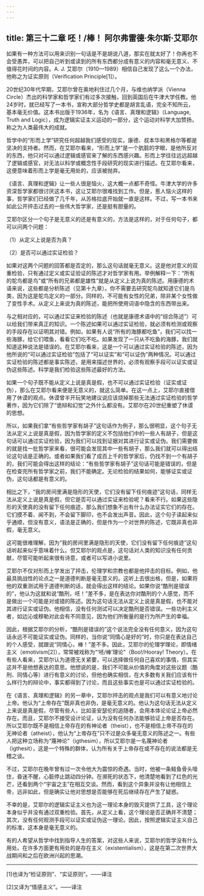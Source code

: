 ```yaml
---
---
---
```

title: 第三十二章 呸！/棒！ 阿尔弗雷德·朱尔斯·艾耶尔
---




如果有一种方法可以用来识别一句话是不是胡说八道，那实在就太好了！你再也不会受愚弄，可以把自己听到或读到的所有东西都分成有意义的内容和毫无意义、不值得花时间的内容。A. J. 艾耶尔（1910—1989）相信自己发现了这么一个办法，他称之为证实原则（Verification Principle[1]）。

20世纪30年代早期，艾耶尔曾在奥地利住过几个月，与维也纳学派（Vienna Circle）杰出的科学家和哲学家们有过多次接触，回到英国后在牛津大学任教。他24岁时，就已经写了一本书，宣称大部分哲学史都是胡言乱语，完全不知所云，基本毫无价值。这本书出版于1936年，名为《语言、真理和逻辑》（Language, Truth and Logic），成为逻辑实证主义运动的一部分，这个运动对科学大加赞扬，称之为人类最伟大的成就。

哲学中的“形而上学”研究任何超越我们感受的现实，康德、叔本华和黑格尔等都是坚决的支持者。然而，在艾耶尔看来，“形而上学”是一个肮脏的字眼，是他所反对的东西，他只对可以通过逻辑或感官来了解的东西感兴趣。形而上学往往远远超越了逻辑或感官，对无法以科学或概念性手段研究的现实进行描述。在艾耶尔看来，这便意味着形而上学是毫无用处的，应该被抛弃。

《语言、真理和逻辑》让一些人很是恼火，这大概一点都不奇怪。牛津大学的许多资深哲学家都很讨厌这本书，这让艾耶尔很难找到工作。但是，惹人恼火这样的事，哲学家们已经做了几千年，从苏格拉底开始就一直是这样。不过，写一本书来如此公开抨击过去的一些伟大哲学家，还是挺有胆量的。

艾耶尔区分一个句子是无意义的还是有意义的，方法是这样的，对于任何句子，都可以问两个问题：

（1）从定义上说是否为真？

（2）是否可以通过实证检验？

如果对这两个问题的回答都是否定的，那么这句话就毫无意义。这是他对意义的双重检验，只有通过定义或实证验证的陈述才对哲学家有用。举例解释一下：“所有的鸵鸟都是鸟”或“所有的兄弟都是雄性”就是从定义上说为真的陈述。用康德的术语来说，这些都是分析陈述（见第十九章）。你不需要去研究鸵鸟就知道它们是鸟类，因为这是鸵鸟定义的一部分。同样的，不可能有女性的兄弟，除非某个女性做了变性手术。从定义上来说为真的陈述，能把所使用词语中隐含的东西带出来。

与之相对应的，可以通过实证来检验的陈述（也就是康德术语中的“综合陈述”）可以给我们带来真正的知识。一个陈述如果可以通过实证检验，就必须有检测或观察的手段存在以证明其对错。例如，如果有人说“所有的海豚都吃鱼”，我们可以找一些海豚，给它们喂鱼，看看它们吃不吃。如果发现了一只从不吃鱼的海豚，我们就知道这种说法是错误的。在艾耶尔看来，这是一个可以通过实证检验的陈述，因为他所说的“可以通过实证检验”包括了“可以证实”和“可以证伪”两种情况。可以通过实证检验的陈述都是事实陈述，是用来描述世界的，必须有观察手段可以证实或证伪这些陈述。科学是我们检验这些陈述最好的方法。

如果一个句子既不能从定义上说是真是假，也不可以通过实证检验（证实或证伪），那么在艾耶尔看来便是无意义的，就这么简单。在这一点上，艾耶尔直接借用了休谟的观点。休谟曾半开玩笑地建议说应该烧掉那些无法通过实证检验的哲学著作，因为它们除了“诡辩和幻觉”之外什么都没有。艾耶尔在20世纪重塑了休谟的思想。

所以，如果我们拿“有些哲学家有胡子”这句话作为例子，那么很明显，这个句子无法从定义上说是真是假，因为哲学家的定义不包括他们中的一些人有胡子，但是这句话可以通过实证检验，因为我们可以找到证据对其进行证实或证伪。我们需要做的就是找一批哲学家来看，很可能会发现其中一些有胡子，那么我们就可以得出结论这句话是正确的。或者如果我们看了成百上千的哲学家后，仍找不到一个有胡子的，我们可能会得出这样的结论：“有些哲学家有胡子”这句话可能是错误的，但是在检查完所有哲学家之前，我们不能确定。无论检验的结果如何，能够证实或证伪，这句话都是有意义的。

相比之下，“我的房间里满是隐形的天使，它们没有留下任何痕迹”这句话，同样无法从定义上说是真是假，但它是否可以通过实证来检验呢？看来不行。如果这些隐形的天使真的没有留下任何痕迹，那么我们想象不出有什么办法证实它们的存在。它们摸不着、闻不到，不会留下脚印，也不会发出声音。因此，这个句子读起来似乎通顺，但没有意义，语法是正确的，但是作为一个对世界的陈述，它既非真也非假，毫无意义。

这可能很难理解，因为“我的房间里满是隐形的天使，它们没有留下任何痕迹”这句话听起来似乎意味着什么。但艾耶尔的观点是，这句话对人类的知识没有任何贡献，尽管可能听起来很有诗意，或者可以写进小说里。

艾耶尔不仅对形而上学发出了抨击，伦理学和宗教也都是他抨击的目标。例如，他最具挑战性的论点之一是道德判断是毫无意义的。这听上去很出格，但是，如果将他的双重测试用于道德判断的话，就会得出这样的结论。如果你说“酷刑是错误的”，他认为这就和说“酷刑，呸！”差不多，是在表达你对酷刑的个人感觉，而不是做出一个可能是对或错的陈述。因为这句话无法从定义上说是真是假，也不能对其进行证实或证伪。他相信，没有任何测试可以决定酷刑是否错误。一些功利主义者，如边沁或穆勒对此会有不同意见，因为他们所衡量的是行为所产生的幸福。

因此，根据艾耶尔的分析，“酷刑是错误的”这个说法完全没有任何意义，因为这句话永远不可能证实或证伪。同样的，当你说“同情心是好的”时，你只是在表达自己的个人感受，就跟说“同情心，棒！”差不多。因此，艾耶尔的伦理学理论，即情绪主义（emotivism[2]），常常被戏称为“‘呸/棒’理论”（Boo!/Hooray! Theory）。在有些人看来，艾耶尔认为道德无关紧要，可以选择做任何自己喜欢的事情，但其实这并不是他想表达的意思。他想说的是，我们不可能从价值的角度对这些议题（酷刑、同情心等）进行有意义的讨论，但他也确实相信，在大多数有关我们应该有什么样行为的辩论中，事实都得到了讨论，而且这些事实也是可以通过实证检验的。

在《语言、真理和逻辑》的另一章中，艾耶尔抨击的观点是我们可以有意义地讨论上帝。他认为“上帝存在”既非真也非伪，是毫无意义的。他认为这句话无法从定义上来说是真是假，尽管有些人，比如圣安瑟伦的追随者，会用本体论论证上帝必然存在。而且，艾耶尔不接受设计论证，认为没有任何办法能够验证上帝是否存在。所以艾耶尔既不是相信上帝存在的有神论者（theist），也不是相信上帝不存在的无神论者（atheist），他认为“上帝存在”只不过是众多毫无意义的陈述之一。有些人把这种立场称为“蔑神论”（igthesim），所以艾耶尔是一名蔑神论者（igthesit），这是一个特殊的群体，认为所有关于上帝存在或不存在的说法都是无稽之谈。

不过，艾耶尔在晚年曾有过一次令他大为震惊的奇遇。当时，他被一条鲑鱼骨头噎住，昏迷不醒，心脏停止跳动四分钟。在濒死的状态下，他清楚地看到了红色的光芒，还看到两个“宇宙之主”在相互交谈。然而，看到这个异象并没有让他相信上帝，远非如此，但是确实让他对思想是否能够在死后继续存在产生了疑惑。

不幸的是，艾耶尔的逻辑实证主义也为这一理论本身的毁灭提供了工具，这个理论本身似乎并没有通过双重检验。首先，从定义上看，这个理论是否正确并不清楚；其次，没有任何观测手段可以证实或证伪这一理论。因此，按照逻辑实证主义自己的标准，这本身是毫无意义的。

有的人希望从哲学中找到指导人生的答案，对这些人来说，艾耶尔的哲学没有什么用处。在许多方面更有用处的是存在主义（existentialism），这是在第二次世界大战期间和之后在欧洲兴起的思潮。



* * *



[1]也译为“检证原则”、“实证原则”。——译注

[2]又译为“情感主义”。——译注